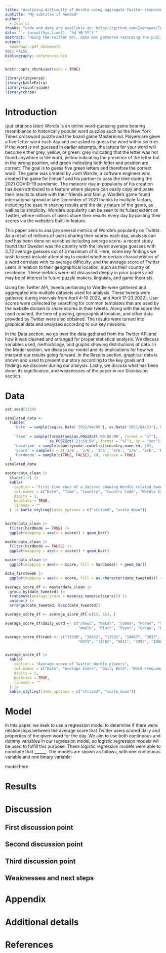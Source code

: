 ```yaml
---
title: "Analyzing difficulty of Wordle using aggregate Twitter responses to determine public reaction"
subtitle: "My subtitle if needed"
author: 
  - Ivan Li
thanks: "Code and data are available at: https://github.com/Ivannoar/Twilight."
date: "`r format(Sys.time(), '%d %B %Y')`"
abstract: "Using the Twitter API, data was gathered recording the public scores of Wordle players over one month. The frequency of each daily score was obtained and analyzed based on level of success, geographical location, and properties of the word. It was found that ___. These results may have significance in literary and linguistic analysis."
output:
  bookdown::pdf_document2
toc: FALSE
bibliography: references.bib
---
```


```r
knitr::opts_chunk$set(echo = TRUE)

library(tidyverse)
library(kableExtra)
library(countrycode)
library(chron)
```

# Introduction
(put citations later)
Wordle is an online word-guessing game bearing resemblance to historically popular word puzzles such as the New York Times crossword puzzle and the board game Mastermind. Players are given a five-letter word each day and are asked to guess the word within six tries. If the word is not guessed in earlier attempts, the letters for your word will become either grey, yellow, or green: grey indicating that the letter was not found anywhere in the word, yellow indicating the presence of the letter but in the wrong position, and green indicating both letter and position are correct. The goal is to guess five green letters and therefore the correct word. The game was created by Josh Wardle, a software engineer who created the game for himself and his partner to pass the time during the 2021 COVID-19 pandemic. The meteoric rise in popularity of his creation has been attributed to a feature where players can easily copy and paste their results to share with their friends and family. Wardle's game found international spread in late December of 2021 thanks to multiple factors, including the ease in sharing results and the daily nature of the game, as well as its simplicity. Wordle's popularity can be seen to its fullest extent on Twitter, where millions of users share their results every day by pasting their scores via the website's built-in feature. 

This paper aims to analyze several metrics of Wordle's popularity on Twitter. As a result of millions of users sharing their scores each day, analysis can and has been done on variables including average score- a recent study found that Sweden was the country with the lowest average guesses with 3.72 average guesses out of a maximum of 6. Here, some key findings we wish to seek include attempting to model whether certain characteristics of a word correlate with its average difficulty, and the average score of Twitter users in relation to their geographical location, such as their country of residence. These metrics were not discussed deeply in prior papers and may be of interest to future puzzle makers, linguists, and game theorists.

Using the Twitter API, tweets pertaining to Wordle were gathered and aggregated into multiple datasets used for analysis. These tweets were gathered during intervals from April 4-10 2022, and April 17-23 2022). User scores were collected by searching for common templates that are used by the website domain to share scores in their tweets. Along with the score the used reached, the time of posting, geographical location, and other data provided by Twitter were also obtained. The results were turned into graphical data and analyzed according to our key missions. 

In the Data section, we go over the data gathered from the Twitter API and how it was cleaned and arranged for proper statistical analysis. We discuss variables used, methodology, and graphs showing distributions of data. In the Model section, we discuss our model and its implications for how we interpret our results going forward. In the Results section, graphical data is shown and used to present our story according to the key goals and findings we discover during our analysis. Lastly, we discuss what has been done, its significance, and weaknesses of the paper in our Discussion section.

# Data

```r

set.seed(1234)

simulated_data <-
  tibble(
    'Date' = sample(seq(as.Date('2022/04/05'), as.Date('2022/04/23'), by="day"), 10, replace = TRUE),
         
    'Time' = sample(format(seq(as.POSIXct('00:00:00', format = "%T"), 
                    as.POSIXct('23:59:59', format = "%T"), by = "sec"), "%T"), 10, replace = TRUE),
    'Location' = sample(countrycode::codelist$country.name.en, 10),     
    'Score' = sample(x = c('1/6', '2/6', '3/6', '4/6', '5/6', '6/6', 'DNF'), 10, replace = TRUE),
    'Hardmode' = sample(c(TRUE, FALSE), 10, replace = TRUE)
  )
simulated_data
```


```r
masterdata_clean |>
  slice(1:5) |>
  kable(
    caption = "First five rows of a dataset showing Wordle-related tweets",
    col.names = c("Date", "Time", "Country", "Country Code", "Wordle Score", "Hardmode"),
    digits = 1,
    booktabs = TRUE, 
    linesep = ""
  ) |> kable_styling(latex_options = c("striped", "scale_down"))
  
```

```r
masterdata_clean |>
  filter(hardmode == TRUE) |>
  ggplot(mapping = aes(x = score)) + geom_bar()

masterdata_clean |>
  filter(hardmode == FALSE) |>
  ggplot(mapping = aes(x = score)) + geom_bar()

masterdata_clean |>
  ggplot(mapping = aes(x = score, fill = hardmode)) + geom_bar()

```

```r

data_firstweek |>
  ggplot(mapping = aes(x = score, fill = as.character(date_tweeted))) + geom_bar(position = "dodge")

```

```r

average_score_df <- masterdata_clean |>
  group_by(date_tweeted) |>
  transmute(average_score = mean(as.numeric(score))) |>
  unique() |>
  arrange(date_tweeted, desc(date_tweeted))

average_score_df <- average_score_df[-c(15, 16), ]

average_score_df$daily_word <- c("Shawl", "Natal", "Comma", "Foray", "Scare", "Stair", "Black",
                                 "Ample", "Flair", "Foyer", "Cargo", "Oxide", "Plant", "Olive")

average_score_df$rank <- c("11938", "26852", "11931", "10467", "3837", "2880", "253",
                                 "6374", "11502", "9811", "4953", "10008", "623", "6242")


average_score_df |> 
  kable(
    caption = "Average score of Twitter Wordle players",
    col.names = c("Date", "Average Score", "Daily Word", "Word Frequency Rank"),
    digits = 1,
    booktabs = TRUE, 
    linesep = ""
  ) |> 
  kable_styling(latex_options = c("striped", "scale_down"))

```


# Model

In this paper, we seek to use a regression model to determine if there were relationships between the average score that Twitter users scored daily and properties of the given word for the day. We aim to use both continuous and dummy variables in our regression model, so logistic regression models will be used to fulfill this purpose. These logistic regression models were able to conclude that ______.
The models are shown as follows, with one continuous variable and one binary variable:

model here

# Results

# Discussion

## First discussion point

## Second discussion point

## Third discussion point

## Weaknesses and next steps


\newpage

\appendix

# Appendix {-}


# Additional details


\newpage


# References



